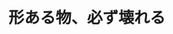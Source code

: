 ﻿---
title: "形ある物、必ず壊れる"
category: "工学院"
vol: 37
interviewee: "渋谷・井上・岸本 "
url: ""
tags: ["材料","電子","力学","回路","強度"]
pdf: "37-2.pdf"
career: ""
pdfurl: "37-2/37-2.pdf"
preface: "材料力学を中心に扱っている。材料強度の評価、非破壊検査、樹脂の開発や電子回路の強度問題など、幅広い分野を研究している。"
---

